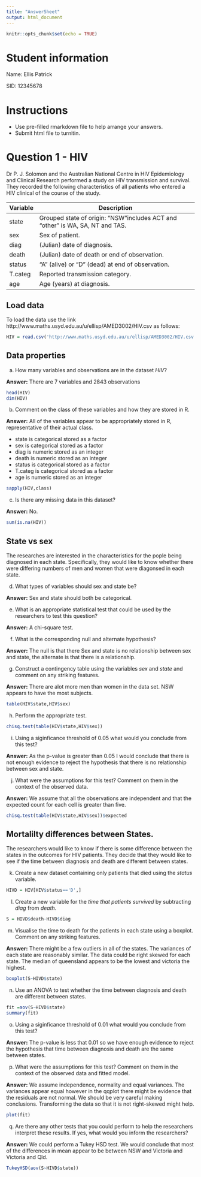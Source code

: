 ---
title: "AnswerSheet"
output: html_document
---

```{r setup, include=FALSE}
knitr::opts_chunk$set(echo = TRUE)
```

# Student information

Name: Ellis Patrick

SID: 12345678

# Instructions

- Use pre-filled rmarkdown file to help arrange your answers.
- Submit html file to turnitin.



# Question 1 - HIV

Dr P. J. Solomon and the Australian National Centre in HIV Epidemiology and Clinical Research performed a study on HIV transmission and survival. They recorded the following characteristics of all patients who entered a HIV clinical of the course of the study. 


| Variable | Description                                      |  
|-------|-----------------------------------------------------|  
|state | Grouped state of origin: "NSW "includes ACT and "other" is WA, SA, NT and TAS.|
|sex|Sex of patient.|
|diag|(Julian) date of diagnosis.|
|death|(Julian) date of death or end of observation.|
|status|"A" (alive) or "D" (dead) at end of observation.|
|T.categ |Reported transmission category.|
|age|Age (years) at diagnosis.|

## Load data

To load the data use the link http://www.maths.usyd.edu.au/u/ellisp/AMED3002/HIV.csv as follows:


```{r echo=TRUE}

HIV = read.csv('http://www.maths.usyd.edu.au/u/ellisp/AMED3002/HIV.csv')
```


## Data properties

a. How many variables and observations are in the dataset *HIV*?  

**Answer:** There are 7 variables and 2843 observations

```{r}
head(HIV)
dim(HIV)
```


b. Comment on the class of these variables and how they are stored in R.  

**Answer:** All of the variables appear to be appropriately stored in R, representative of their actual class.

- state is categorical stored as a factor
- sex is categorical stored as a factor
- diag is numeric stored as an integer
- death is numeric stored as an integer
- status is categorical stored as a factor
- T.categ is categorical stored as a factor
- age is numeric stored as an integer


```{r}
sapply(HIV,class)
```


c. Is there any missing data in this dataset?

**Answer:** No.

```{r}
sum(is.na(HIV))
```




## State vs sex

The researches are interested in the characteristics for the pople being diagnosed in each state. Specifically, they would like to know whether there were differing numbers of men and women that were diagonsed in each state.


d. What types of variables should sex and state be?  

**Answer:** Sex and state should both be categorical.

e. What is an appropriate statistical test that could be used by the researchers to test this question?  

**Answer:** A chi-square test.

f. What is the corresponding null and alternate hypothesis?  

**Answer:** The null is that there Sex and state is no relationship between sex and state, the alternate is that there is a relationship.

g. Construct a contingency table using the variables *sex* and *state* and comment on any striking features.   

**Answer:** There are alot more men than women in the data set. NSW appears to have the most subjects.

```{r}
table(HIV$state,HIV$sex)
```


h. Perform the appropriate test. 

```{r}

chisq.test(table(HIV$state,HIV$sex))

```


i. Using a siginficance threshold of 0.05 what would you conclude from this test?  

**Answer:** As the p-value is greater than 0.05 I would conclude that there is not enough evidence to reject the hypothesis that there is no relationship between sex and state. 

j. What were the assumptions for this test? Comment on them in the context of the observed data.  

**Answer:** We assume that all the observations are independent and that the expected count for each cell is greater than five.

```{r}
chisq.test(table(HIV$state,HIV$sex))$expected
```




## Mortalilty differences between States.

The researchers would like to know if there is some difference between the states in the outcomes for HIV patients. They decide that they would like to see if the time between diagnosis and death are different between states.

k. Create a new dataset containing only patients that died using the *status* variable.

```{r}
HIVD = HIV[HIV$status=='D',]

```


l. Create a new variable for the *time that patients survived* by subtracting *diag* from *death*.

```{r}
S = HIVD$death-HIVD$diag

```


m. Visualise the time to death for the patients in each state using a boxplot. Comment on any striking features.

**Answer:** There might be a few outliers in all of the states. The variances of each state are reasonably similar. The data could be right skewed for each state. The median of queensland appears to be the lowest and victoria the highest.

```{r}
boxplot(S~HIVD$state)

```


n. Use an ANOVA to test whether the time between diagnosis and death are different between states.

```{r}
fit =aov(S~HIVD$state)
summary(fit)

```


o. Using a siginficance threshold of 0.01 what would you conclude from this test? 

**Answer:** The p-value is less that 0.01 so we have enough evidence to reject the hypothesis that time between diagnosis and death are the same between states.

p. What were the assumptions for this test? Comment on them in the context of the observed data and fitted model.

**Answer:** We assume independence, normality and equal variances. The variances appear equal however in the qqplot there might be evidence that the residuals are not normal. We should be very careful making conclusions. Transforming the data so that it is not right-skewed might help.

```{r}
plot(fit)
```


q. Are there any other tests that you could perform to help the researchers interpret these results. If yes, what would you inform the researchers?  

**Answer:** We could perform a Tukey HSD test. We would conclude that most of the differences in mean appear to be between NSW and Victoria and Victoria and Qld.

```{r}

TukeyHSD(aov(S~HIVD$state))
```

